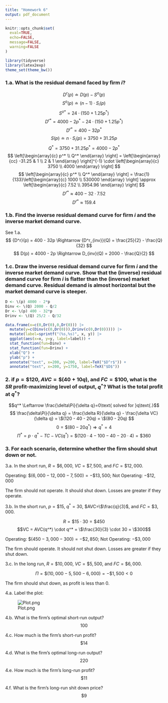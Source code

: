```yaml
---
title: "Homework 6"
output: pdf_document
---
```


```r
knitr::opts_chunk$set(
  eval=TRUE,
  echo=FALSE,
  message=FALSE,
  warning=FALSE
)

library(tidyverse)
library(latex2exp)
theme_set(theme_bw())
```

### 1.a. What is the residual demand faced by firm *i*?

$$
D^r(p) \doteq D(p) - S^o(p)
$$$$
S^o(p) \doteq (n-1) \cdot S_i(p)
$$$$
{S^o}^* = 24 \cdot (150+1.25p^*)
$$$$
{D^r}^* = 4000 - 2p^* - 24 \cdot (150+1.25p^*)
$$$$
{D^r}^* = 400 - 32p^*
$$$$
S(p) \doteq n \cdot S_i(p) = 3750 + 31.25 p
$$$$
Q^* = 3750 + 31.25 p^* = 4000 - 2p^*
$$$$
\left[\begin{array}{c}
  p^* \\
  Q^*
\end{array} \right] =
\left[\begin{array}{cc}
  -31.25 & 1 \\
  2 & 1
\end{array} \right]^{-1}
\cdot \left[\begin{array}{c}
  3750 \\
  4000
\end{array} \right]
$$$$
\left[\begin{array}{c}
  p^* \\
  Q^*
\end{array} \right] =
\frac{1}{133}\left[\begin{array}{c}
  1000 \\
  530000
\end{array} \right] \approx
\left[\begin{array}{c}
  7.52 \\
  3954.96
\end{array} \right]
$$$$
{D^r}^* \approx 400 - 32 \cdot 7.52
$$$$
{D^r}^* \approx 159.4
$$

### 1.b. Find the inverse residual demand curve for firm *i* and the inverse market demand curve.

See 1.a.$$
{D^r}(p) = 400 - 32p \Rightarrow {D^r_{inv}}(Q) = \frac{25}{2} - \frac{Q}{32}
$$$$
D(p) = 4000 - 2p \Rightarrow D_{inv}(Q) = 2000 - \frac{Q}{2}
$$

### 1.c. Draw the inverse residual demand curve for firm *i* and the inverse market demand curve. Show that the (inverse) residual demand curve for firm *i* is flatter than the (inverse) market demand curve. Residual demand is almost horizontal but the market demand curve is steeper.

```r
D <- \(p) 4000 - 2*p
Dinv <- \(Q) 2000 - Q/2
Dr <- \(p) 400 - 32*p
Drinv <- \(Q) 25/2 - Q/32
```

```r
data.frame(x=c(0,Dr(0),0,Dr(0))) |>
  mutate(y=c(Dinv(c(0,Dr(0))),Drinv(c(0,Dr(0))))) |>
  mutate(label=sprintf("(%s,%s)", x, y)) |>
  ggplot(aes(x=x, y=y, label=label)) +
  stat_function(fun=Dinv) +
  stat_function(fun=Drinv) +
  xlab("Q") +
  ylab("p") +
  annotate("text", x=200, y=200, label=TeX("$D^r$")) +
  annotate("text", x=200, y=1750, label=TeX("$D$"))
```

### 2. if $p=\$120$, $AVC = \$(40+10q)$, and $FC = \$100$, what is the $SR$ profit-maximizing level of output, $q^*$? What is the total profit at $q^*$?

$$q^* \Leftarrow \frac{\delta\Pi}{\delta q}=0\text{ solved for }q\text{.}$$
$$
\frac{\delta\Pi}{\delta q} = \frac{\delta R}{\delta q} - \frac{\delta VC}{\delta q} =
\$(120 - 40 - 20q) = \$(80 - 20q)
$$
$$0 = \$(80 - 20q^*) \Rightarrow q^* = 4$$
$$
\Pi^* = p \cdot q^* - TC - VC(q^*) = \$(120 \cdot 4 - 100 - 40 - 20 \cdot 4) = \$360
$$

\newpage

### 3. For each scenario, determine whether the firm should shut down or not.

3.a. In the short run, $R=\$6,000$, $VC=\$7,500$, and $FC=\$12,000$.

Operating: $\$(6,000 - 12,000 - 7,500) = -\$13,500$; Not Operating: $-\$12,000$

The firm should not operate. It should shut down. Losses are greater if they operate.

3.b. In the short run, $p=\$15$, $q^*=30$, $AVC=\$\frac{q}{3}$, and $FC=\$3,000$.

$$R = \$15\cdot30 = \$450$$
$$VC = AVC(q^*) \cdot q^* = \$\frac{30}{3} \cdot 30 = \$300$$

Operating: $\$(450 - 3,000 - 300) = -\$2,850$; Not Operating: $-\$3,000$

The firm should operate. It should not shut down. Losses are greater if they shut down.

3.c. In the long run, $R=\$10,000$, $VC=\$5,500$, and $FC=\$6,000$.

$$\Pi = \$(10,000 - 5,500 - 6,000) = -\$1,500 < 0$$

The firm should shut down, as profit is less than 0.

4.a. Label the plot:

![Plot.png](Plot.png)

4.b. What is the firm's optimal short-run output?
$$100$$

4.c. How much is the firm's short-run profit?
$$\$14$$

4.d. What is the firm's optimal long-run output?
$$220$$

4.e. How much is the firm's long-run profit?
$$\$11$$

4.f. What is the firm's long-run shit down price?
$$\$9$$